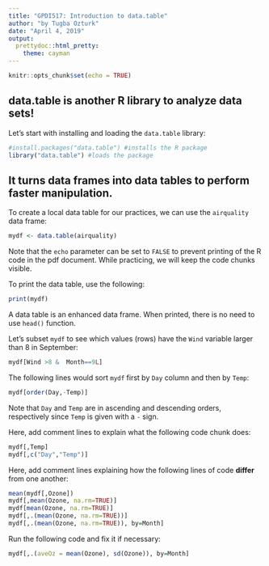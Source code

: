 ```yaml
---
title: "GPDI517: Introduction to data.table"
author: "by Tugba Ozturk"
date: "April 4, 2019"
output:
  prettydoc::html_pretty:
    theme: cayman
---
```


```r
knitr::opts_chunk$set(echo = TRUE)
```

## **data.table** is another R library to analyze data sets!

Let's start with installing and loading the `data.table` library:

```r
#install.packages("data.table") #installs the R package
library("data.table") #loads the package
```

## It turns data frames into data tables to perform faster manipulation.

To create a local data table for our practices, we can use the `airquality` data frame:

```r
mydf <- data.table(airquality)
```

Note that the `echo` parameter can be set to `FALSE` to prevent printing of the R code in the pdf document. While practicing, we will keep the code chunks visible. 

To print the data table, use the following: 

```r
print(mydf)
```

A data table is an enhanced data frame. When printed, there is no need to use `head()` function.

Let's subset `mydf` to see which values (rows) have the `Wind` variable larger than 8 in September:

```r
mydf[Wind >8 &  Month==9L]
```

The following lines would sort `mydf` first by `Day` column and then by `Temp`:

```r
mydf[order(Day,-Temp)]
```

Note that `Day` and `Temp` are in ascending and descending orders, respectively since `Temp` is given with a `-` sign.

Here, add comment lines to explain what the following code chunk does:

```r
mydf[,Temp]
mydf[,c("Day","Temp")]
```

Here, add comment lines explaining how the following lines of code **differ** from one another:

```r
mean(mydf[,Ozone])
mydf[,mean(Ozone, na.rm=TRUE)]
mydf[mean(Ozone, na.rm=TRUE)]
mydf[,.(mean(Ozone, na.rm=TRUE))]
mydf[,.(mean(Ozone, na.rm=TRUE)), by=Month]
```


Run the following code and fix it if necessary:

```r
mydf[,.(aveOz = mean(Ozone), sd(Ozone)), by=Month]
```
